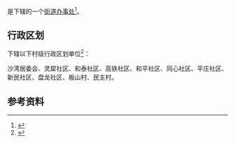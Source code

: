 {{中国乡级行政区|52/03/02/010/000}}

'''{{PAGENAMEBASE}}'''是{{PRC admin/fullname|52/03/02/010/000|3}}下辖的一个[[街道办事处|街道办事处]]<ref>{{PRC admin/ref sgc|{{PRC admin/parent|52/03/02/010/000}}}}</ref>。

== 行政区划 ==
{{PAGENAMEBASE}}下辖以下村级行政区划单位<ref>{{PRC admin/ref sgc|52/03/02/010/000}}</ref>：

沙湾居委会、灵犀社区、和泰社区、高铁社区、和平社区、同心社区、平庄社区、新民社区、盘龙社区、板山村、民主村。

== 参考资料 ==
{{reflist}}

{{贵州行政区划小作品}}
{{PRC admin/navcat|52/03/02/010/000}}